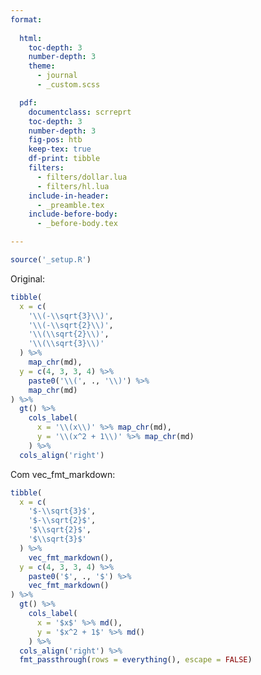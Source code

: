 ```yaml
---
format:
  
  html:
    toc-depth: 3
    number-depth: 3
    theme: 
      - journal
      - _custom.scss

  pdf:
    documentclass: scrreprt
    toc-depth: 3
    number-depth: 3
    fig-pos: htb
    keep-tex: true
    df-print: tibble
    filters: 
      - filters/dollar.lua
      - filters/hl.lua
    include-in-header: 
      - _preamble.tex
    include-before-body:  
      - _before-body.tex

---
```


```r
source('_setup.R')
```

Original:

```r
tibble(
  x = c(
    '\\(-\\sqrt{3}\\)', 
    '\\(-\\sqrt{2}\\)', 
    '\\(\\sqrt{2}\\)', 
    '\\(\\sqrt{3}\\)'
  ) %>% 
    map_chr(md),
  y = c(4, 3, 3, 4) %>% 
    paste0('\\(', ., '\\)') %>% 
    map_chr(md)
) %>% 
  gt() %>% 
    cols_label(
      x = '\\(x\\)' %>% map_chr(md),
      y = '\\(x^2 + 1\\)' %>% map_chr(md)
    ) %>% 
  cols_align('right')
```

Com vec_fmt_markdown:

```r
tibble(
  x = c(
    '$-\\sqrt{3}$', 
    '$-\\sqrt{2}$', 
    '$\\sqrt{2}$', 
    '$\\sqrt{3}$'
  ) %>% 
    vec_fmt_markdown(),
  y = c(4, 3, 3, 4) %>% 
    paste0('$', ., '$') %>% 
    vec_fmt_markdown()
) %>% 
  gt() %>% 
    cols_label(
      x = '$x$' %>% md(),
      y = '$x^2 + 1$' %>% md()
    ) %>% 
  cols_align('right') %>% 
  fmt_passthrough(rows = everything(), escape = FALSE)
```
